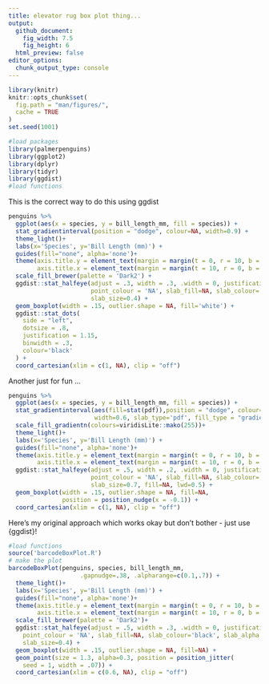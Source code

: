 ```yaml
---
title: elevator rug box plot thing...
output: 
  github_document:
    fig_width: 7.5
    fig_height: 6
  html_preview: false
editor_options: 
  chunk_output_type: console
---
```


```r
library(knitr)
knitr::opts_chunk$set(
  fig.path = "man/figures/",
  cache = TRUE
)
set.seed(1001)
```


```r
#load packages
library(palmerpenguins)
library(ggplot2)
library(dplyr)
library(tidyr)
library(ggdist)
#load functions

```

This is the correct way to do this using ggdist
```r
penguins %>%
  ggplot(aes(x = species, y = bill_length_mm, fill = species)) +
  stat_gradientinterval(position = "dodge", colour=NA, width=0.9) +
  theme_light()+
  labs(x='Species', y='Bill Length (mm)') +
  guides(fill="none", alpha='none')+
  theme(axis.title.y = element_text(margin = margin(t = 0, r = 10, b = 0, l = 0)),
        axis.title.x = element_text(margin = margin(t = 10, r = 0, b = 0, l = 0)))+
  scale_fill_brewer(palette = 'Dark2') +
  ggdist::stat_halfeye(adjust = .3, width = .3, .width = 0, justification = -.3,
                       point_colour = 'NA', slab_fill=NA, slab_colour='black',
                       slab_size=0.4) +
  geom_boxplot(width = .15, outlier.shape = NA, fill='white') +
  ggdist::stat_dots(
    side = "left",
    dotsize = .8,
    justification = 1.15,
    binwidth = .3,
    colour='black'
  ) +
  coord_cartesian(xlim = c(1, NA), clip = "off")
```

Another just for fun ...
```r
penguins %>%
  ggplot(aes(x = species, y = bill_length_mm, fill = species)) +
  stat_gradientinterval(aes(fill=stat(pdf)),position = "dodge", colour=NA, 
                        width=0.6, slab_type='pdf', fill_type = "gradient") +
  scale_fill_gradientn(colours=viridisLite::mako(255))+
  theme_light()+
  labs(x='Species', y='Bill Length (mm)') +
  guides(fill="none", alpha='none')+
  theme(axis.title.y = element_text(margin = margin(t = 0, r = 10, b = 0, l = 0)),
        axis.title.x = element_text(margin = margin(t = 10, r = 0, b = 0, l = 0)))+
  ggdist::stat_halfeye(adjust = .5, width = .2, .width = 0, justification = -.1,
                       point_colour = 'NA', slab_fill=NA, slab_colour='black',
                       slab_size=0.7, fill=NA, lwd=0.5) +
  geom_boxplot(width = .15, outlier.shape = NA, fill=NA,
               position = position_nudge(x = -0.1)) +
  coord_cartesian(xlim = c(1, NA), clip = "off")
```

Here's my original approach which works okay but don't bother - just use {ggdist}!

```r
#load functions
source('barcodeBoxPlot.R')
# make the plot
barcodeBoxPlot(penguins, species, bill_length_mm,
                    .gapnudge=.38, .alpharange=c(0.1,.7)) +
  theme_light()+
  labs(x='Species', y='Bill Length (mm)') +
  guides(fill="none", alpha='none')+
  theme(axis.title.y = element_text(margin = margin(t = 0, r = 10, b = 0, l = 0)),
        axis.title.x = element_text(margin = margin(t = 10, r = 0, b = 0, l = 0)))+
  scale_fill_brewer(palette = 'Dark2')+
  ggdist::stat_halfeye(adjust = .5, width = .3, .width = 0, justification = -.4,
    point_colour = 'NA', slab_fill=NA, slab_colour='black', slab_alpha = .3,
    slab_size=0.4) +
  geom_boxplot(width = .15, outlier.shape = NA, fill=NA) +
  geom_point(size = 1.3, alpha=0.3, position = position_jitter(
    seed = 1, width = .07)) +
  coord_cartesian(xlim = c(0.6, NA), clip = "off")
```



